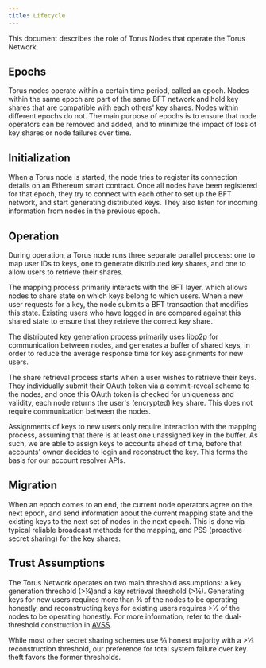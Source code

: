 ```yaml
---
title: Lifecycle
---
```


This document describes the role of Torus Nodes that operate the Torus Network.

## Epochs

Torus nodes operate within a certain time period, called an epoch. Nodes within the same epoch are part of the same BFT network and hold key shares
that are compatible with each others' key shares. Nodes within different epochs do not. The main purpose of epochs is to ensure that node operators
can be removed and added, and to minimize the impact of loss of key shares or node failures over time.

## Initialization

When a Torus node is started, the node tries to register its connection details on an Ethereum smart contract. Once all nodes have been registered for
that epoch, they try to connect with each other to set up the BFT network, and start generating distributed keys. They also listen for incoming
information from nodes in the previous epoch.

## Operation

During operation, a Torus node runs three separate parallel process: one to map user IDs to keys, one to generate distributed key shares, and one to
allow users to retrieve their shares.

The mapping process primarily interacts with the BFT layer, which allows nodes to share state on which keys belong to which users. When a new user
requests for a key, the node submits a BFT transaction that modifies this state. Existing users who have logged in are compared against this shared
state to ensure that they retrieve the correct key share.

The distributed key generation process primarily uses libp2p for communication between nodes, and generates a buffer of shared keys, in order to
reduce the average response time for key assignments for new users.

The share retrieval process starts when a user wishes to retrieve their keys. They individually submit their OAuth token via a commit-reveal scheme to
the nodes, and once this OAuth token is checked for uniqueness and validity, each node returns the user's \(encrypted\) key share. This does not
require communication between the nodes.

Assignments of keys to new users only require interaction with the mapping process, assuming that there is at least one unassigned key in the buffer.
As such, we are able to assign keys to accounts ahead of time, before that accounts' owner decides to login and reconstruct the key. This forms the
basis for our account resolver APIs.

## Migration

When an epoch comes to an end, the current node operators agree on the next epoch, and send information about the current mapping state and the
existing keys to the next set of nodes in the next epoch. This is done via typical reliable broadcast methods for the mapping, and PSS \(proactive
secret sharing\) for the key shares.

## Trust Assumptions

The Torus Network operates on two main threshold assumptions: a key generation threshold \(&gt;¼\)and a key retrieval threshold \(&gt;½\). Generating
keys for new users requires more than ¾ of the nodes to be operating honestly, and reconstructing keys for existing users requires &gt;½ of the nodes
to be operating honestly. For more information, refer to the dual-threshold construction in [AVSS](https://eprint.iacr.org/2002/134.pdf).

While most other secret sharing schemes use ⅔ honest majority with a &gt;⅓ reconstruction threshold, our preference for total system failure over key
theft favors the former thresholds.‌
